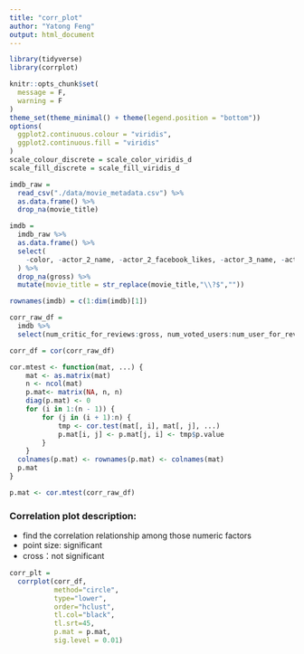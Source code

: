 ```yaml
---
title: "corr_plot"
author: "Yatong Feng"
output: html_document
---
```


```r
library(tidyverse)
library(corrplot)

knitr::opts_chunk$set(
  message = F,
  warning = F
)
theme_set(theme_minimal() + theme(legend.position = "bottom"))
options(
  ggplot2.continuous.colour = "viridis",
  ggplot2.continuous.fill = "viridis"
)
scale_colour_discrete = scale_color_viridis_d
scale_fill_discrete = scale_fill_viridis_d
```

```r
imdb_raw = 
  read_csv("./data/movie_metadata.csv") %>% 
  as.data.frame() %>% 
  drop_na(movie_title)

imdb = 
  imdb_raw %>%
  as.data.frame() %>% 
  select(
    -color, -actor_2_name, -actor_2_facebook_likes, -actor_3_name, -actor_3_facebook_likes, -facenumber_in_poster, -movie_imdb_link, -content_rating, -plot_keywords
  ) %>%
  drop_na(gross) %>% 
  mutate(movie_title = str_replace(movie_title,"\\?$",""))

rownames(imdb) = c(1:dim(imdb)[1])
```

```r
corr_raw_df = 
  imdb %>% 
  select(num_critic_for_reviews:gross, num_voted_users:num_user_for_reviews, budget, imdb_score:movie_facebook_likes) %>% drop_na()
```

```r
corr_df = cor(corr_raw_df)

cor.mtest <- function(mat, ...) {
    mat <- as.matrix(mat)
    n <- ncol(mat)
    p.mat<- matrix(NA, n, n)
    diag(p.mat) <- 0
    for (i in 1:(n - 1)) {
        for (j in (i + 1):n) {
            tmp <- cor.test(mat[, i], mat[, j], ...)
            p.mat[i, j] <- p.mat[j, i] <- tmp$p.value
        }
    }
  colnames(p.mat) <- rownames(p.mat) <- colnames(mat)
  p.mat
}

p.mat <- cor.mtest(corr_raw_df)
```

### Correlation plot description:

- find the correlation relationship among those numeric factors
- point size: significant
- cross：not significant

```r
corr_plt = 
  corrplot(corr_df, 
           method="circle", 
           type="lower", 
           order="hclust", 
           tl.col="black", 
           tl.srt=45, 
           p.mat = p.mat, 
           sig.level = 0.01)
```







